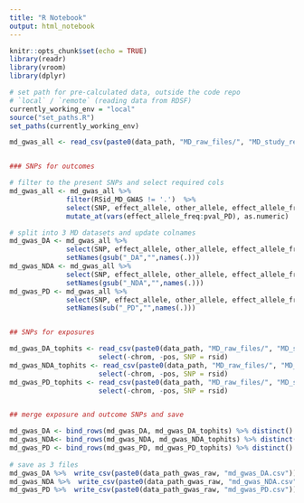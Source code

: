 ```yaml
---
title: "R Notebook"
output: html_notebook
---
```



```r
knitr::opts_chunk$set(echo = TRUE)
library(readr)
library(vroom)
library(dplyr)
```

```r
# set path for pre-calculated data, outside the code repo
# `local` / `remote` (reading data from RDSF)
currently_working_env = "local"
source("set_paths.R")
set_paths(currently_working_env)

```

```r
md_gwas_all <- read_csv(paste0(data_path, "MD_raw_files/", "MD_study_required_GWAS_results_2022-02-13.csv"))


### SNPs for outcomes

# filter to the present SNPs and select required cols
md_gwas_all <- md_gwas_all %>% 
              filter(RSid_MD_GWAS != '.')  %>% 
              select(SNP, effect_allele, other_allele, effect_allele_freq, beta_DA:pval_PD) %>% 
              mutate_at(vars(effect_allele_freq:pval_PD), as.numeric)

# split into 3 MD datasets and update colnames
md_gwas_DA <- md_gwas_all %>% 
              select(SNP, effect_allele, other_allele, effect_allele_freq, contains("_DA")) %>% 
              setNames(gsub("_DA","",names(.))) 
md_gwas_NDA <- md_gwas_all %>% 
              select(SNP, effect_allele, other_allele, effect_allele_freq, contains("_NDA")) %>% 
              setNames(gsub("_NDA","",names(.))) 
md_gwas_PD <- md_gwas_all %>% 
              select(SNP, effect_allele, other_allele, effect_allele_freq, contains("_PD")) %>% 
              setNames(sub("_PD","",names(.))) 


## SNPs for exposures

md_gwas_DA_tophits <- read_csv(paste0(data_path, "MD_raw_files/", "MD_significant_snps_DA_2022-02-11.csv")) %>% 
                      select(-chrom, -pos, SNP = rsid)
md_gwas_NDA_tophits <- read_csv(paste0(data_path, "MD_raw_files/", "MD_significant_snps_NDA_2022-02-11.csv")) %>% 
                      select(-chrom, -pos, SNP = rsid)
md_gwas_PD_tophits <- read_csv(paste0(data_path, "MD_raw_files/", "MD_significant_snps_PD_2022-02-11.csv")) %>% 
                      select(-chrom, -pos, SNP = rsid)


## merge exposure and outcome SNPs and save

md_gwas_DA <- bind_rows(md_gwas_DA, md_gwas_DA_tophits) %>% distinct()
md_gwas_NDA<- bind_rows(md_gwas_NDA, md_gwas_NDA_tophits) %>% distinct()
md_gwas_PD <- bind_rows(md_gwas_PD, md_gwas_PD_tophits) %>% distinct()
  
# save as 3 files
md_gwas_DA %>%  write_csv(paste0(data_path_gwas_raw, "md_gwas_DA.csv"))
md_gwas_NDA %>%  write_csv(paste0(data_path_gwas_raw, "md_gwas_NDA.csv"))
md_gwas_PD %>%  write_csv(paste0(data_path_gwas_raw, "md_gwas_PD.csv"))

```

